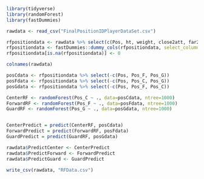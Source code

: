 
```{r}
library(tidyverse)
library(randomForest)
library(fastDummies)

rawdata <- read_csv("FinalPositionIDPlayerDataSet.csv")

```

```{r}

rfpositiondata <- rawdata %>% select(c(Pos, ht, weight, close2att, far2att, dunkatt, TPA, AST_per, blk_per, stl_per, ORB_per, DRB_per))
rfpositiondata <- fastDummies::dummy_cols(rfpositiondata, select_columns = "Pos")
rfpositiondata[is.na(rfpositiondata)] <- 0

colnames(rawdata)

posCdata <- rfpositiondata %>% select(-c(Pos, Pos_F, Pos_G))
posFdata <- rfpositiondata %>% select(-c(Pos, Pos_C, Pos_G))
posGdata <- rfpositiondata %>% select(-c(Pos, Pos_F, Pos_C))

CenterRF <- randomForest(Pos_C ~ ., data=posCdata, ntree=1000)
ForwardRF <- randomForest(Pos_F ~ ., data=posFdata, ntree=1000)
GuardRF <- randomForest(Pos_G ~ ., data=posGdata, ntree=1000)


CenterPredict = predict(CenterRF, posCdata)
ForwardPredict = predict(ForwardRF, posFdata)
GuardPredict = predict(GuardRF, posGdata)

rawdata$PredictCenter <- CenterPredict
rawdata$PredictForward <- ForwardPredict
rawdata$PredictGuard <- GuardPredict

write_csv(rawdata, "RFData.csv")
```

